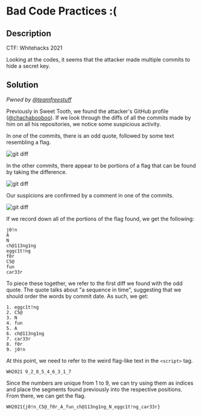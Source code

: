 
# Bad Code Practices :​(

## Description

CTF: Whitehacks 2021

Looking at the codes, it seems that the attacker made multiple commits to hide a
secret key.

## Solution

_Pwned by [@teamfreestuff](https://github.com/teamfreestuff)_

Previously in <Link href="/hacking/writeups/osint/sweet-tooth">Sweet
Tooth</Link>, we found the attacker's GitHub profile
([@chachabooboo](https://github.com/chachabooboo)). If we look through the diffs
of all the commits made by him on all his repositories, we notice some
suspicious activity.

In one of the commits, there is an odd quote, followed by some text resembling a
flag.

![git diff](/images/whitehacks-2021/bad-code-practices-1.png)

In the other commits, there appear to be portions of a flag that can be found by
taking the difference.

![git diff](/images/whitehacks-2021/bad-code-practices-2.png)

Our suspicions are confirmed by a comment in one of the commits.

![git diff](/images/whitehacks-2021/bad-code-practices-3.png)

If we record down all of the portions of the flag found, we get the following:

```
j0!n
A
N
ch@113ng1ng
eggc1t!ng
f0r
C5@
fun
car33r
```

To piece these together, we refer to the first diff we found with the odd quote.
The quote talks about "a sequence in time", suggesting that we should order the
words by commit date. As such, we get:

```
1. eggc1t!ng
2. C5@
3. N
4. fun
5. A
6. ch@113ng1ng
7. car33r
8. f0r
9. j0!n
```

At this point, we need to refer to the weird flag-like text in the `<script>`
tag.

`WH2021 9_2_8_5_4_6_3_1_7`

Since the numbers are unique from 1 to 9, we can try using them as indices and
place the segments found previously into the respective positions. From there,
we can get the flag.

`WH2021{j0!n_C5@_f0r_A_fun_ch@113ng1ng_N_eggc1t!ng_car33r}`
